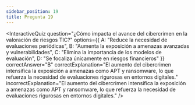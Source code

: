 ```yaml
---
sidebar_position: 19
title: Pregunta 19
---
```


<InteractiveQuiz 
  question="¿Cómo impacta el avance del cibercrimen en la valoración de riesgos TIC?"
  options={{
    A: "Reduce la necesidad de evaluaciones periódicas",
    B: "Aumenta la exposición a amenazas avanzadas y vulnerabilidades",
    C: "Elimina la importancia de los modelos de evaluación",
    D: "Se focaliza únicamente en riesgos financieros"
  }}
  correctAnswer="B"
  correctExplanation="El aumento del cibercrimen intensifica la exposición a amenazas como APT y ransomware, lo que refuerza la necesidad de evaluaciones rigurosas en entornos digitales."
  incorrectExplanation="El aumento del cibercrimen intensifica la exposición a amenazas como APT y ransomware, lo que refuerza la necesidad de evaluaciones rigurosas en entornos digitales."
/>
